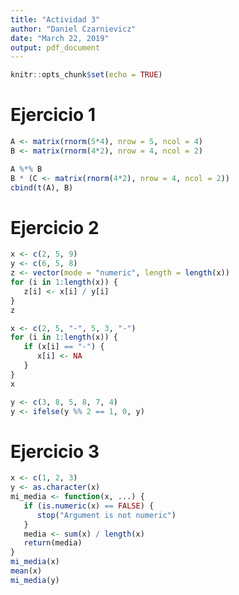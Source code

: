 ```yaml
---
title: "Actividad 3"
author: "Daniel Czarnievicz"
date: "March 22, 2019"
output: pdf_document
---
```


```r
knitr::opts_chunk$set(echo = TRUE)
```

# Ejercicio 1

```r
A <- matrix(rnorm(5*4), nrow = 5, ncol = 4)
B <- matrix(rnorm(4*2), nrow = 4, ncol = 2)
```

```r
A %*% B
B * (C <- matrix(rnorm(4*2), nrow = 4, ncol = 2))
cbind(t(A), B)
```

# Ejercicio 2

```r
x <- c(2, 5, 9)
y <- c(6, 5, 8)
z <- vector(mode = "numeric", length = length(x))
for (i in 1:length(x)) {
   z[i] <- x[i] / y[i]
}
z
```

```r
x <- c(2, 5, "-", 5, 3, "-")
for (i in 1:length(x)) {
   if (x[i] == "-") {
      x[i] <- NA
   }
}
x
```

```r
y <- c(3, 8, 5, 8, 7, 4)
y <- ifelse(y %% 2 == 1, 0, y)
```

# Ejercicio 3

```r
x <- c(1, 2, 3)
y <- as.character(x)
mi_media <- function(x, ...) {
   if (is.numeric(x) == FALSE) {
      stop("Argument is not numeric")
   }
   media <- sum(x) / length(x)
   return(media)
}
mi_media(x)
mean(x)
mi_media(y)
```
